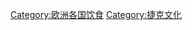 {{Commons cat|Cuisine of the Czech Republic}}

[[Category:欧洲各国饮食|Category:欧洲各国饮食]]
[[Category:捷克文化|Category:捷克文化]]